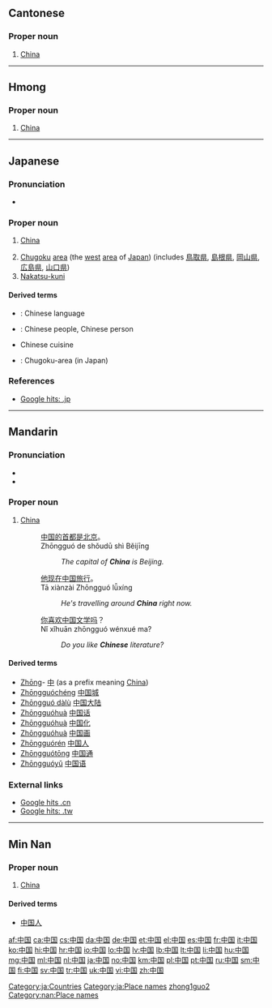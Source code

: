==Cantonese==
{{Hani-forms|[[中]][[国]]|[[中國]]}}

===Proper noun===
{{yue-proper noun|s|jyut=zung1gwok3}}

# [[China]]

----

==Hmong==

===Proper noun===
{{head|hmn|proper noun|sc=Hani}}{{attention|hmn|check part of speech}}

# [[China]]

----

==Japanese==
{{ja-kanjitab|ちゅう|こく|k2=ごく|r=y|yomi=on}}

===Pronunciation===
* {{audio|Ja-Chugoku.ogg|中国}}

===Proper noun===
{{ja-pos|ちゅうごく|proper|kyu=中國}}

# {{context|country|lang=ja}} [[China]]
# [[Chugoku]] [[area]] (the [[west]] [[area]] of [[Japan]]) (includes [[鳥取県]], [[島根県]], [[岡山県]], [[広島県]], [[山口県]])
# [[Nakatsu-kuni]]

====Derived terms====
* {{l|ja|中国語|tr=Chūgoku-go|sc=Jpan}}: Chinese language
* {{l|ja|中国人|tr=Chūgoku-jin|sc=Jpan}}: Chinese people, Chinese person
* {{l|ja|中国料理|tr=Chūgokuryōri|sc=Jpan}} Chinese cuisine
* {{l|ja|中国地方|tr=Chūgoku-chihō}}: Chugoku-area (in Japan)

===References===
* [http://www.google.co.jp/search?as_q=&num=10&hl=ja&btnG=Google+%E6%A4%9C%E7%B4%A2&as_epq=%E4%B8%AD%E5%9B%BD&as_oq=&as_eq=&lr=&as_ft=i&as_filetype=&as_qdr=all&as_occt=any&as_dt=i&as_sitesearch=.jp&as_rights= Google hits: .jp]

[[Category:ja:Countries]]
[[Category:ja:Place names]]

----

==Mandarin==
{{Hani-forms|[[中]][[国]]|[[中國]]}}

===Pronunciation===
* {{IPA|/tʂʊŋ˥˥ kuɔ˧˥/|lang=cmn}}
* {{audio|Zh-zhongguo.ogg|Audio}}

===Proper noun===
{{cmn-proper noun|s|pin=Zhōngguó|pint=zhong1guo2|tra=中國|sim=中国|rs=丨03}}

# [[China]]
#: [[中国]][[的]][[首都]][[是]][[北京]]。
#: Zhōngguó de shǒudū shì Běijīng
#:: ''The capital of '''China''' is Beijing.''
#: [[他]][[现在]][[中国]][[旅行]]。
#: Tā xiànzài Zhōngguó lǚxíng
#:: ''He's travelling around '''China''' right now.''
#: [[你]][[喜欢]][[中国]][[文学]][[吗]]？
#: Nǐ xǐhuān zhōngguó wénxué ma?
#:: ''Do you like '''Chinese''' literature?''

====Derived terms====
* [[Zhōng]]- [[中]] (as a prefix meaning [[China]])
* [[Zhōngguóchéng]] [[中国城]]
* [[Zhōngguó dàlù]] [[中国大陆]]
* [[Zhōngguóhuà]] [[中国话]]
* [[Zhōngguóhuà]] [[中国化]]
* [[Zhōngguóhuà]] [[中国画]]
* [[Zhōngguórén]] [[中国人]]
* [[Zhōngguótōng]] [[中国通]]
* [[Zhōngguóyǔ]] [[中国语]]

===External links===
* [http://www.google.cn/search?as_q=&num=10&hl=zh-CN&btnG=Google+%E6%90%9C%E7%B4%A2&as_epq=%E4%B8%AD%E5%9B%BD&as_oq=&as_eq=&lr=&as_ft=i&as_filetype=&as_qdr=all&as_occt=any&as_dt=i&as_sitesearch=.cn&as_rights= Google hits .cn]
* [http://www.google.com.tw/search?as_q=&num=10&hl=zh-TW&btnG=Google+%E6%90%9C%E5%B0%8B&as_epq=%E4%B8%AD%E5%9C%8B&as_oq=&as_eq=&lr=&as_ft=i&as_filetype=&as_qdr=all&as_occt=any&as_dt=i&as_sitesearch=.tw&as_rights=&safe=images Google hits: .tw]

[[Category:cmn:Countries in simplified script|zhong1guo2]]

----

==Min Nan==
{{Hani-forms|[[中]][[国]]|[[中國]]}}

===Proper noun===
{{nan-proper noun|s|poj=Tiong-kok|pojt=tiong1kok4|tra=中國|sim=中国|rs=丨03}}

# [[China]]

====Derived terms====
* [[中国人]]

[[Category:nan:Place names]]

[[af:中国]]
[[ca:中国]]
[[cs:中国]]
[[da:中国]]
[[de:中国]]
[[et:中国]]
[[el:中国]]
[[es:中国]]
[[fr:中国]]
[[it:中国]]
[[ko:中国]]
[[hi:中国]]
[[hr:中国]]
[[io:中国]]
[[lo:中国]]
[[lv:中国]]
[[lb:中国]]
[[lt:中国]]
[[li:中国]]
[[hu:中国]]
[[mg:中国]]
[[ml:中国]]
[[nl:中国]]
[[ja:中国]]
[[no:中国]]
[[km:中国]]
[[pl:中国]]
[[pt:中国]]
[[ru:中国]]
[[sm:中国]]
[[fi:中国]]
[[sv:中国]]
[[tr:中国]]
[[uk:中国]]
[[vi:中国]]
[[zh:中国]]